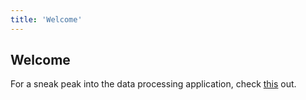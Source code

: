 ```yaml
---
title: 'Welcome'
---
```


## Welcome

For a sneak peak into the data processing application, check <a href="http://marahochstein-epma-data-test-92eh40.streamlit.app">this</a> out.